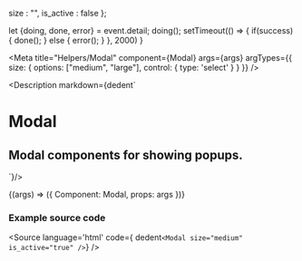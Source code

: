
  size : "",
  is_active : false
};

  let {doing, done, error} = event.detail;
  doing();
  setTimeout(() => {
    if(success){
      done();
    } else {
      error();
    }
  }, 2000)
}

<Meta
  title="Helpers/Modal"
  component={Modal}
  args={args}
  argTypes={{
    size: {
      options: ["medium", "large"],
      control: { type: 'select' }
    }
  }}
/>

<Description markdown={dedent`
# Modal
## Modal components for showing popups.
`}/>

<Canvas>
  <Story
  name="Modal"
  args={args}
  >
  {(args) => ({
    Component: Modal,
    props: args
  })}
  </Story>
</Canvas>

<ArgsTable story="Modal" />

### Example source code
<Source
  language='html'
  code={ dedent`<Modal size="medium" is_active="true" />`}
/>